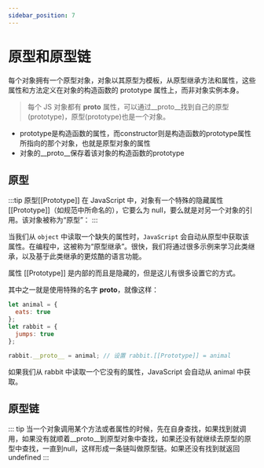 ```yaml
---
sidebar_position: 7
---
```


# 原型和原型链
每个对象拥有一个原型对象，对象以其原型为模板，从原型继承方法和属性，这些属性和方法定义在对象的构造函数的 prototype 属性上，而非对象实例本身。

> 每个 JS 对象都有 __proto__ 属性，可以通过__proto__找到自己的原型(prototype)，原型(prototype)也是一个对象。
- prototype是构造函数的属性，而constructor则是构造函数的prototype属性所指向的那个对象，也就是原型对象的属性
- 对象的__proto__保存着该对象的构造函数的prototype

## 原型
:::tip 原型[[Prototype]]
在 JavaScript 中，对象有一个特殊的隐藏属性 [[Prototype]]（如规范中所命名的），它要么为 null，要么就是对另一个对象的引用。该对象被称为“原型”：
:::


当我们从 `object` 中读取一个缺失的属性时，`JavaScript` 会自动从原型中获取该属性。在编程中，这被称为“原型继承”。很快，我们将通过很多示例来学习此类继承，以及基于此类继承的更炫酷的语言功能。

属性 [[Prototype]] 是内部的而且是隐藏的，但是这儿有很多设置它的方式。

其中之一就是使用特殊的名字 __proto__，就像这样：
```js
let animal = {
  eats: true
};
let rabbit = {
  jumps: true
};

rabbit.__proto__ = animal; // 设置 rabbit.[[Prototype]] = animal
```
如果我们从 rabbit 中读取一个它没有的属性，JavaScript 会自动从 animal 中获取。


## 原型链

::: tip
当一个对象调用某个方法或者属性的时候，先在自身查找，如果找到就调用，如果没有就顺着__proto__到原型对象中查找，如果还没有就继续去原型的原型中查找，一直到null，这样形成一条链叫做原型链。如果还没有找到就返回undefined
:::

[//]: # (## new)



[//]: # (## 构造函数)